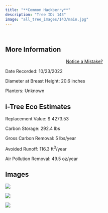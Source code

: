 ```yaml
---
title: "**Common Hackberry**"
description: "Tree ID: 143"
image: "all_tree_images/143/main.jpg"
---
```


<br>

## **More Information**
::: column-margin
<center><a class="button" href="https://forms.gle/W6f5nwYxrM33hF4f7">Notice a Mistake?</a></center>
:::


Date Recorded:  10/23/2022

Diameter at Breast Height:  20.6  inches

Planters:  Unknown

## **i-Tree Eco Estimates**


 Replacement Value: $ 4273.53

 Carbon Storage:  292.4  lbs

 Gross Carbon Removal:  5  lbs/year

 Avoided Runoff:  116.3  ft<sup>3</sup>/year

 Air Pollution Removal:  49.5  oz/year

## **Images**


 ![](all_tree_images/143/IMG_6896.jpg)

 ![](all_tree_images/143/IMG_6898.jpg)

 ![](all_tree_images/143/main.jpg)

